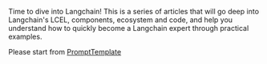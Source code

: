 Time to dive into Langchain! This is a series of articles that will go deep into Langchain's LCEL, components, ecosystem and code, and help you understand how to quickly become a Langchain expert through practical examples.

Please start from [PromptTemplate](/basis/prompt_template)

